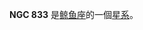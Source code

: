{{NGCInfoBox|NGCID=NGC 833|發現者=弗里德里希·威廉·赫歇爾|發現日期=1785年11月28日|其他編號=MCG -2-6-30,ARP 318, MCG -2-6-30|曆元=J2000.0|赤經=2時9分20.8秒
|赤緯=-10°7'58"|星座=鲸鱼座|星體=星系|星等=12.8|表面亮度=12.7|藍等=13.7}}

'''NGC 833''' 是[[鲸鱼座|鲸鱼座]]的一個[[星系|星系]]。

{{NGCReference|833}}
{{Catalogs|NGC=833}}

{{Galaxy-stub}}